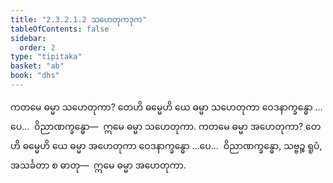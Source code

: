 ```yaml
---
title: "2.3.2.1.2 သဟေတုကဒုက"
tableOfContents: false
sidebar:
  order: 2
type: "tipitaka"
basket: "ab"
book: "dhs"
---
```



<DynamicBreadcrumb />

<Division number="1079" book="dhs" e="ch" v="29" p="218">

<Paragraph number="1748" book="dhs">
ကတမေ ဓမ္မာ သဟေတုကာ? တေဟိ ဓမ္မေဟိ ယေ ဓမ္မာ သဟေတုကာ ဝေဒနာက္ခန္ဓော …ပေ…  ဝိညာဏက္ခန္ဓော—  ဣမေ ဓမ္မာ သဟေတုကာ.
</Paragraph>

</Division>
<Division number="1080" book="dhs" e="ch" v="29" p="218">

<Paragraph number="1749" book="dhs">
ကတမေ ဓမ္မာ အဟေတုကာ? တေဟိ ဓမ္မေဟိ ယေ ဓမ္မာ အဟေတုကာ ဝေဒနာက္ခန္ဓော …ပေ…  ဝိညာဏက္ခန္ဓော, သဗ္ဗဉ္စ ရူပံ, အသင်္ခတာ စ ဓာတု—  ဣမေ ဓမ္မာ အဟေတုကာ.
</Paragraph>
</Division>